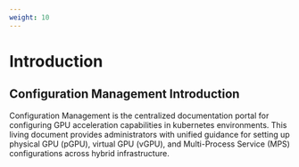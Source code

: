 ```yaml
---
weight: 10
---
```



# Introduction

## Configuration Management Introduction  

Configuration Management is the centralized documentation portal for configuring GPU acceleration capabilities in kubernetes environments. This living document provides administrators with unified guidance for setting up physical GPU (pGPU), virtual GPU (vGPU), and Multi-Process Service (MPS) configurations across hybrid infrastructure.


